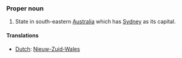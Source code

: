 ===Proper noun===
#State in south-eastern [[Australia]] which has [[Sydney]] as its capital.

====Translations====
*[[Dutch]]: [[Nieuw-Zuid-Wales]]